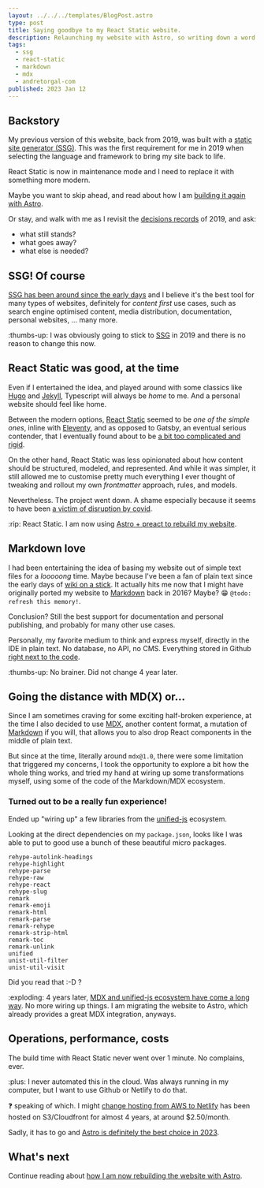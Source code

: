 ```yaml
---
layout: ../../../templates/BlogPost.astro
type: post
title: Saying goodbye to my React Static website.
description: Relaunching my website with Astro, so writing down a word or two about the previous version, React Static, and the original "MDX" experience.
tags:
  - ssg
  - react-static
  - markdown
  - mdx
  - andretorgal-com
published: 2023 Jan 12
---
```


## Backstory

My previous version of this website, back from 2019, was built with a [static site generator (SSG)](/tags/ssg). This was the first requirement for me in 2019 when selecting the language and framework to bring my site back to life.

React Static is now in maintenance mode and I need to replace it with something more modern.

Maybe you want to skip ahead, and read about how I am [building it again with Astro](/posts/2023-01/building-my-website-with-astro-mdx-preact).

Or stay, and walk with me as I revisit the [decisions records](/meta/records) of 2019, and ask:

- what still stands?
- what goes away?
- what else is needed?

## SSG! Of course

[SSG has been around since the early days](/posts/2019-06/static-site-generators-brief-history) and I believe it's the best tool for many types of websites, definitely for _content first_ use cases, such as search engine optimised content, media distribution, documentation, personal websites, ... many more.

:thumbs-up: I was obviously going to stick to [SSG](/tags/ssg) in 2019 and there is no reason to change this now.

## React Static was good, at the time

Even if I entertained the idea, and played around with some classics like [Hugo](https://gohugo.io/) and [Jekyll](https://jekyllrb.com/), Typescript will always be _home_ to me. And a personal website should feel like home.

Between the modern options, [React Static](/meta/records/rejected/react-static) seemed to be _one of the simple ones_, inline with [Eleventy](https://www.11ty.dev/), and as opposed to Gatsby, an eventual serious contender, that I eventually found about to be [a bit too complicated and rigid](/meta/records/rejected/gatsby).

On the other hand, React Static was less opinionated about how content should be structured, modeled, and represented. And while it was simpler, it still allowed me to customise pretty much everything I ever thought of tweaking and rollout my own _frontmatter_ approach, rules, and models.

Nevertheless. The project went down. A shame especially because it seems to have been [a victim of disruption by covid](https://github.com/react-static/react-static/discussions/1661).

:rip: React Static. I am now using [Astro + preact to rebuild my website](/posts/2023-01/building-my-website-with-astro-mdx-preact.mdx).

## Markdown love

I had been entertaining the idea of basing my website out of simple text files for a _looooong_ time. Maybe because I've been a fan of plain text since the early days of [wiki on a stick](https://www.mediawiki.org/wiki/Manual:Wiki_on_a_stick). It actually hits me now that I might have originally ported my website to [Markdown](/tags/markdown) back in 2016? Maybe? :grin: `@todo: refresh this memory!`.

Conclusion? Still the best support for documentation and personal publishing, and probably for many other use cases.

Personally, my favorite medium to think and express myself, directly in the IDE in plain text. No database, no API, no CMS. Everything stored in Github [right next to the code](https://github.com/andrezero/andretorgal-site/tree/main/src/pages).

:thumbs-up: No brainer. Did not change 4 year later.

## Going the distance with MD(X) or...

Since I am sometimes craving for some exciting half-broken experience, at the time I also decided to use [MDX](/tags/mdx), another content format, a mutation of [Markdown](https://tags/markdown) if you will, that allows you to also drop React components in the middle of plain text.

But since at the time, literally around `mdx@1.0`, there were some limitation that triggered my concerns, I took the opportunity to explore a bit how the whole thing works, and tried my hand at wiring up some transformations myself, using some of the code of the Markdown/MDX ecosystem.

### Turned out to be a really fun experience!

Ended up "wiring up" a few libraries from the [unified-js](/tags/unified-js) ecosystem.

Looking at the direct dependencies on my `package.json`, looks like I was able to put to good use a bunch of these beautiful micro packages.

```
rehype-autolink-headings
rehype-highlight
rehype-parse
rehype-raw
rehype-react
rehype-slug
remark
remark-emoji
remark-html
remark-parse
remark-rehype
remark-strip-html
remark-toc
remark-unlink
unified
unist-util-filter
unist-util-visit
```

Did you read that :-D ?

:exploding: 4 years later, [MDX and unified-js ecosystem have come a long way](/posts/2023-01/unified-js-is-going-to-be-around-for-a-long-time.md). No more wiring up things. I am migrating the website to Astro, which already provides a great MDX integration, anyways.

## Operations, performance, costs

The build time with React Static never went over 1 minute. No complains, ever.

:plus: I never automated this in the cloud. Was always running in my computer, but I want to use Github or Netlify to do that.

:question: speaking of which. I might [change hosting from AWS to Netlify](/meta/records/pending/hosting-netlify-or-s3) has been hosted on S3/Cloudfront for almost 4 years, at around $2.50/month.

Sadly, it has to go and [Astro is definitely the best choice in 2023](/meta/records/current/build-with-astro).

## What's next

Continue reading about [how I am now rebuilding the website with Astro](/posts/2023-01/building-my-website-with-astro-mdx-preact).
